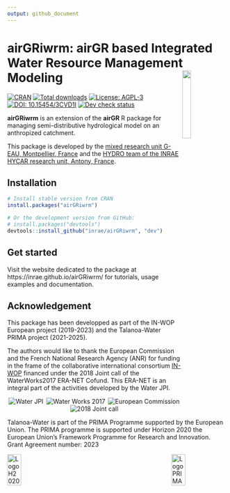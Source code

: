 ```yaml
---
output: github_document
---
```


<!-- README.md is generated from README.Rmd. Please edit that file -->

# airGRiwrm: airGR based Integrated Water Resource Management Modeling <img src="man/figures/logo.png" align="right" width="20%"/>

<!-- badges: start -->
[![CRAN](https://www.r-pkg.org/badges/version-ago/airGRiwrm)](https://cran.r-project.org/package=airGRiwrm)
[![Total downloads](https://cranlogs.r-pkg.org/badges/grand-total/airGRiwrm)](https://cran.r-project.org/package=airGRiwrm)
[![License: AGPL-3](https://img.shields.io/badge/license-AGPL--3-orange.svg)](https://cran.r-project.org/web/licenses/AGPL-3)
[![DOI: 10.15454/3CVD1I](https://img.shields.io/badge/doi-10.15454%2F3CVD1I-purple)](https://doi.org/10.15454/3CVD1I)
[![Dev check status](https://gitlab.irstea.fr/in-wop/airGRiwrm/badges/dev/pipeline.svg)](https://gitlab.irstea.fr/in-wop/airGRiwrm/-/pipelines)
<!-- badges: end -->

**airGRiwrm** is an extension of the **airGR** R package for managing semi-distributive hydrological model on an anthropized catchment.

This package is developed by the [mixed research unit G-EAU, Montpellier, France](https://g-eau.fr/index.php/en/) and
the [HYDRO team of the INRAE HYCAR research unit, Antony, France](https://webgr.inrae.fr/eng).

## Installation

```r
# Install stable version from CRAN
install.packages("airGRiwrm")

# Or the development version from GitHub:
# install.packages("devtools")
devtools::install_github("inrae/airGRiwrm", "dev")
```

## Get started

Visit the website dedicated to the package at https://inrae.github.io/airGRiwrm/
for tutorials, usage examples and documentation.

## Acknowledgement

This package has been developped as part of the IN-WOP European project (2019-2023) and
the Talanoa-Water PRIMA project (2021-2025).

The authors would like to thank the European Commission and the French National
Research Agency (ANR) for funding in the frame of the collaborative  international
consortium [IN-WOP](http://www.waterjpi.eu/joint-calls/joint-call-2018-waterworks-2017/booklet/in-wop)
financed under the 2018 Joint call of the WaterWorks2017 ERA-NET Cofund. This
ERA-NET is an integral part of the activities developed by the Water JPI.

<p style="display: flex; flex-wrap: wrap; justify-content: space-around; align-items: center;">
  <img src="man/figures/logo_water_jpi.png" alt="Water JPI"/>
  <img src="man/figures/logo_water_works_2017.png" alt="Water Works 2017"/>
  <img src="man/figures/logo_european_commission.jpg" alt="European Commission"/>
  <img src="man/figures/logo_2018_joint_call.png" alt="2018 Joint call"/>
</p>

Talanoa-Water is part of the PRIMA Programme supported by the European Union.
The PRIMA programme is supported under Horizon 2020 the European Union’s Framework
Programme for Research and Innovation. Grant Agreement number: 2023

<p style="display: flex; justify-content: space-between;">
  <img src="https://upload.wikimedia.org/wikipedia/commons/2/29/Horizon_2020_Logo.png" alt="Logo H2020" width="25%"/>
  <img src="man/figures/logo_prima.png" alt="Logo PRIMA"  width="25%"/>
</p>
